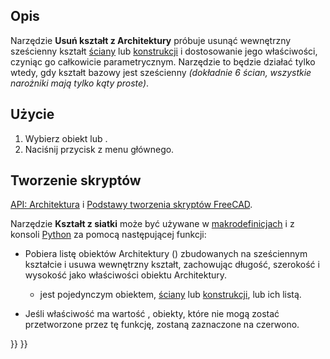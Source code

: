 <languages/>

{{Docnav/pl
|[[Arch_SelectNonSolidMeshes/pl|Zaznacz siatki typu non-manifold]]
|[[Arch_CloseHoles/pl|Zamknij otwory]]
|[[BIM_Workbench/pl|środowisko pracy BIM]]
|IconL=Arch_SelectNonManifold.svg
|IconR=Arch_CloseHoles.svg
|IconC=Workbench_BIM.svg
}}

{{VeryImportantMessage|POLECENIE TO JEST CZĘŚCIĄ ZINTEGROWANEGO środowiska pracy [[BIM_Workbench/pl|BIM]] w V1.0<br>
Ta strona została zaktualizowana dla tej wersji.}}

{{GuiCommand/pl
|Name=Arch RemoveShape
|Name/pl=BIM: Usuń kształt
|MenuLocation=Narzędzia → Usuń kształt z Architektury
|Workbenches=[[BIM_Workbench/pl|BIM]]
|SeeAlso=[[Arch_SplitMesh/pl|Podziel siatkę]],  [[Arch_MeshToShape/pl|Kształt z siatki]]
}}

<span id="Description"></span>
==Opis==

Narzędzie '''Usuń kształt z Architektury''' próbuje usunąć wewnętrzny sześcienny kształt [[Arch_Wall/pl|ściany]] lub [[Arch_Structure/pl|konstrukcji]] i dostosowanie jego właściwości, czyniąc go całkowicie parametrycznym. Narzędzie to będzie działać tylko wtedy, gdy kształt bazowy jest sześcienny ''(dokładnie 6 ścian, wszystkie narożniki mają tylko kąty proste)''.

<span id="Usage"></span>
==Użycie==

# Wybierz obiekt {{Button|[[Image:Arch_Wall.svg|16px]] [[Arch_Wall/pl|ściany]]}} lub {{Button|[[Image:Arch_Structure.svg|16px]] [[Arch_Structure/pl|konstrukcji]]}}.
# Naciśnij przycisk {{MenuCommand|Narzędzia → [[Image:Arch_RemoveShape.svg|16px]] Usuń kształt z Architektury}} z menu głównego.

<span id="Scripting"></span>
==Tworzenie skryptów==

{{Emphasis|Zobacz również:}} [[Arch_API/pl|API: Architektura]] i [[FreeCAD_Scripting_Basics/pl|Podstawy tworzenia skryptów FreeCAD]].

Narzędzie '''Kształt z siatki''' może być używane w [[Macros/pl|makrodefinicjach]] i z konsoli [[Python/pl|Python]] za pomocą następującej funkcji:

{{Code|code=
removeShape(objs, mark=True)
}}

* Pobiera listę obiektów Architektury ({{incode|objs}}) zbudowanych na sześciennym kształcie i usuwa wewnętrzny kształt, zachowując długość, szerokość i wysokość jako właściwości obiektu Architektury.
** {{incode|objs}} jest pojedynczym obiektem, [[Arch_Wall/pl|ściany]] lub [[Arch_Structure/pl|konstrukcji]], lub ich listą.
* Jeśli właściwość {{incode|mark}} ma wartość {{incode|True}}, obiekty, które nie mogą zostać przetworzone przez tę funkcję, zostaną zaznaczone na czerwono.

{{Code|code=
import FreeCAD, Draft, Arch

Box = FreeCAD.ActiveDocument.addObject("Part::Box", "Box")
Box.Length = 1000
Box.Width = 2000
Box.Height = 1000
FreeCAD.ActiveDocument.recompute()

Structure = Arch.makeStructure(Box)
FreeCAD.ActiveDocument.recompute()

Arch.removeShape(Structure)
FreeCAD.ActiveDocument.recompute()
}}


{{Docnav/pl
|[[Arch_SelectNonSolidMeshes/pl|Zaznacz siatki typu non-manifold]]
|[[Arch_CloseHoles/pl|Zamknij otwory]]
|[[BIM_Workbench/pl|środowisko pracy BIM]]
|IconL=Arch_SelectNonManifold.svg
|IconR=Arch_CloseHoles.svg
|IconC=Workbench_BIM.svg
}}

{{BIM_Tools_navi{{#translation:}}}}
{{Userdocnavi{{#translation:}}}}